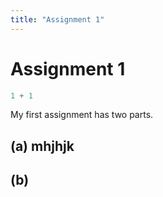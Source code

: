 ```yaml
---
title: "Assignment 1"
---
```


# Assignment 1

```r
1 + 1
```

My first assignment has two parts.

## (a) mhjhjk

## (b)
